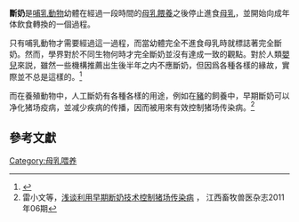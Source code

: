 {{For|2013年播出的中国电视剧|断奶 (2013年电视剧)}}
'''斷奶'''是[[哺乳動物|哺乳動物]]幼體在經過一段時間的[[母乳餵養|母乳餵養]]之後停止進食[[母乳|母乳]]，並開始向成年体飲食轉換的一個過程。

只有哺乳動物才需要經過這一過程，而當幼體完全不進食母乳時就標誌著完全斷奶。然而，學界對於不同生物何時才完全斷奶並沒有達成一致的觀點。對於人類[[嬰兒|嬰兒]]來説，雖然一些機構推薦出生後半年之内不應斷奶，但因爲各種各樣的緣故，實際並不总是這樣的。<ref name=AAP>{{cite web|title=Longer Breastfeeding Leads to Better Protection|publisher=American Academy of Pediatrics|year=2010|accessdate=2012-02-26|url=http://www.aap.org/en-us/about-the-aap/aap-press-room/pages/Longer-Breastfeeding-leads-to-Better-Protection.aspx?nfstatus=401&nftoken=00000000-0000-0000-0000-000000000000&nfstatusdescription=ERROR%3a+No+local+token|archive-url=https://web.archive.org/web/20140908134225/http://www.aap.org/en-us/about-the-aap/aap-press-room/pages/Longer-Breastfeeding-leads-to-Better-Protection.aspx?nfstatus=401&nftoken=00000000-0000-0000-0000-000000000000&nfstatusdescription=ERROR%3a+No+local+token|archive-date=2014-09-08|dead-url=yes}}</ref> 

而在養殖動物中，人工斷奶有各種各樣的用途，例如在[[豬|豬]]的飼養中，早期斷奶可以净化猪场疫病，並减少疾病的传播，因而被用來有效控制猪场传染病。<ref>雷小文等，[http://zwhd.ahlib.com/KCMS/detail/detail.aspx?filename=JXXS201106015&dbcode=CJFD&dbname=CJFD2011 浅谈利用早期断奶技术控制猪场传染病] {{Wayback|url=http://zwhd.ahlib.com/KCMS/detail/detail.aspx?filename=JXXS201106015&dbcode=CJFD&dbname=CJFD2011 |date=20151208075848 }}， 江西畜牧兽医杂志2011年06期</ref>

==參考文獻==
{{Reflist}}
{{婴儿及护理}}

[[Category:母乳喂养|Category:母乳喂养]]